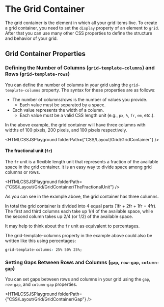 
# The Grid Container
The grid container is the element in which all your grid items live. To create a grid container, you need to set the `display` property of an element to `grid`. 
After that you can use many other CSS properties to define the structure and behavior of your grid.

## Grid Container Properties

### Defining the Number of Columns (`grid-template-columns`) and Rows (`grid-template-rows`)

You can define the number of columns in your grid using the `grid-template-columns` property. The syntax for these properties are as follows:

- The number of columns/rows is the number of values you provide.
    - Each value must be separated by a space.
- Each value represents the width of a column.
    - Each value must be a valid CSS length unit (e.g., `px`, `%`, `fr`, `em`, etc.).

In the above example, the grid container will have three columns with widths of 100 pixels, 200 pixels, and 100 pixels respectively.

<HTMLCSSJSPlayground folderPath={"CSS/Layout/Grid/GridContainer"} />


#### The fractional unit (`fr`)
The `fr` unit is a flexible length unit that represents a fraction of the available space in the grid container. It is an easy way to divide space among grid columns or rows.

<HTMLCSSJSPlayground folderPath={"CSS/Layout/Grid/GridContainer/TheFractionalUnit"} />

As you can see in the example above, the grid container has three columns.

In total the grid container is divided into 4 equal parts (1fr + 2fr + 1fr = 4fr). The first and third columns each take up 1/4 of the available space, while the second column takes up 2/4 (or 1/2) of the available space.

It may help to think about the `fr` unit as equivalent to percentages.

The grid-template-columns property in the example above could also be written like this using percentages:

```css
grid-template-columns: 25% 50% 25%;
```

### Setting Gaps Between Rows and Columns (`gap`, `row-gap`, `column-gap`)
You can set gaps between rows and columns in your grid using the `gap`, `row-gap`, and `column-gap` properties.

<HTMLCSSJSPlayground folderPath={"CSS/Layout/Grid/GridContainer/Gap"} />





